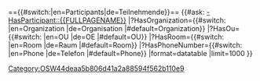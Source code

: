 =={{#switch:{{USERLANGUAGECODE}}|en=Participants|de=Teilnehmende}}==
{{#ask: [[Category:OSW44deaa5b806d41a2a88594f562b110e9]][[-HasParticipant::{{FULLPAGENAME}}]]
|?HasOrganization={{#switch: {{USERLANGUAGECODE}} |en=Organization |de=Organisation |#default=Organization}}
|?HasOu={{#switch: {{USERLANGUAGECODE}} |en=OU |de=OE |#default=OU}}
|?HasRoom={{#switch: {{USERLANGUAGECODE}} |en=Room |de=Raum |#default=Room}}
|?HasPhoneNumber={{#switch: {{USERLANGUAGECODE}} |en=Phone |de=Telefon |#default=Phone}}
|format=datatable
|limit=1000
}}